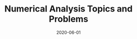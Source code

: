 ---
title: "Numerical Analysis Topics and Problems"
date: "2020-06-01"
description: "A theory and simulation heavy dive into Numerical Analysis. Topics include Numerical Differentiation and Integration, Matrix Solvers, and Fourier Transformations. There also some mediocre proofs and algorithm implementations in here :P"
frontPage: true
featuredImage: "../images/download.png"
githubUri: "https://github.com/eduardo-exists/tree-as-dataframe-prop"
---